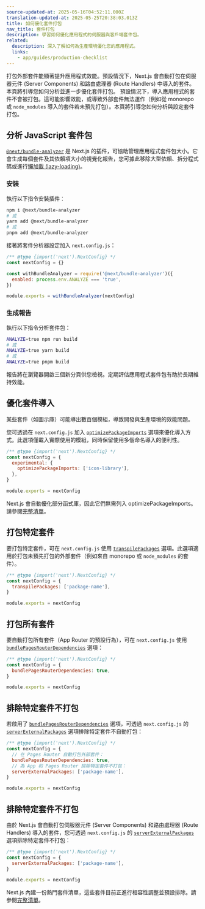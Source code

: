 ```yaml
---
source-updated-at: 2025-05-16T04:52:11.000Z
translation-updated-at: 2025-05-25T20:38:03.013Z
title: 如何優化套件打包
nav_title: 套件打包
description: 學習如何優化應用程式的伺服器與客戶端套件包。
related:
  description: 深入了解如何為生產環境優化您的應用程式。
  links:
    - app/guides/production-checklist
---
```


打包外部套件能顯著提升應用程式效能。<AppOnly>預設情況下，Next.js 會自動打包在伺服器元件 (Server Components) 和路由處理器 (Route Handlers) 中導入的套件。本頁將引導您如何分析並進一步優化套件打包。</AppOnly> <PagesOnly>預設情況下，導入應用程式的套件不會被打包。這可能影響效能，或導致外部套件無法運作（例如從 monorepo 或 `node_modules` 導入的套件若未預先打包）。本頁將引導您如何分析與設定套件打包。</PagesOnly>

## 分析 JavaScript 套件包

[`@next/bundle-analyzer`](https://www.npmjs.com/package/@next/bundle-analyzer) 是 Next.js 的插件，可協助管理應用程式套件包大小。它會生成每個套件及其依賴項大小的視覺化報告，您可據此移除大型依賴、拆分程式碼或進行[懶加載 (lazy-loading)](/docs/app/guides/lazy-loading)。

### 安裝

執行以下指令安裝插件：

```bash
npm i @next/bundle-analyzer
# 或
yarn add @next/bundle-analyzer
# 或
pnpm add @next/bundle-analyzer
```

接著將套件分析器設定加入 `next.config.js`：

```js filename="next.config.js"
/** @type {import('next').NextConfig} */
const nextConfig = {}

const withBundleAnalyzer = require('@next/bundle-analyzer')({
  enabled: process.env.ANALYZE === 'true',
})

module.exports = withBundleAnalyzer(nextConfig)
```

### 生成報告

執行以下指令分析套件包：

```bash
ANALYZE=true npm run build
# 或
ANALYZE=true yarn build
# 或
ANALYZE=true pnpm build
```

報告將在瀏覽器開啟三個新分頁供您檢視。定期評估應用程式套件包有助於長期維持效能。

## 優化套件導入

某些套件（如圖示庫）可能導出數百個模組，導致開發與生產環境的效能問題。

您可透過在 `next.config.js` 加入 [`optimizePackageImports`](/docs/app/api-reference/config/next-config-js/optimizePackageImports) 選項來優化導入方式。此選項僅載入實際使用的模組，同時保留使用多個命名導入的便利性。

```js filename="next.config.js"
/** @type {import('next').NextConfig} */
const nextConfig = {
  experimental: {
    optimizePackageImports: ['icon-library'],
  },
}

module.exports = nextConfig
```

Next.js 會自動優化部分函式庫，因此它們無需列入 optimizePackageImports。請參閱[完整清單](https://nextjs.org/docs/app/api-reference/config/next-config-js/optimizePackageImports)。

<PagesOnly>

## 打包特定套件

要打包特定套件，可在 `next.config.js` 使用 [`transpilePackages`](/docs/app/api-reference/config/next-config-js/transpilePackages) 選項。此選項適用於打包未預先打包的外部套件（例如來自 monorepo 或 `node_modules` 的套件）。

```js filename="next.config.js"
/** @type {import('next').NextConfig} */
const nextConfig = {
  transpilePackages: ['package-name'],
}

module.exports = nextConfig
```

## 打包所有套件

要自動打包所有套件（App Router 的預設行為），可在 `next.config.js` 使用 [`bundlePagesRouterDependencies`](/docs/pages/api-reference/config/next-config-js/bundlePagesRouterDependencies) 選項：

```js filename="next.config.js"
/** @type {import('next').NextConfig} */
const nextConfig = {
  bundlePagesRouterDependencies: true,
}

module.exports = nextConfig
```

## 排除特定套件不打包

若啟用了 [`bundlePagesRouterDependencies`](/docs/pages/api-reference/config/next-config-js/bundlePagesRouterDependencies) 選項，可透過 `next.config.js` 的 [`serverExternalPackages`](/docs/pages/api-reference/config/next-config-js/serverExternalPackages) 選項排除特定套件不自動打包：

```js filename="next.config.js"
/** @type {import('next').NextConfig} */
const nextConfig = {
  // 在 Pages Router 自動打包外部套件：
  bundlePagesRouterDependencies: true,
  // 為 App 和 Pages Router 排除特定套件不打包：
  serverExternalPackages: ['package-name'],
}

module.exports = nextConfig
```

</PagesOnly>

<AppOnly>

## 排除特定套件不打包

由於 Next.js 會自動打包伺服器元件 (Server Components) 和路由處理器 (Route Handlers) 導入的套件，您可透過 `next.config.js` 的 [`serverExternalPackages`](/docs/app/api-reference/config/next-config-js/serverExternalPackages) 選項排除特定套件不打包：

```js filename="next.config.js"
/** @type {import('next').NextConfig} */
const nextConfig = {
  serverExternalPackages: ['package-name'],
}

module.exports = nextConfig
```

Next.js 內建一份熱門套件清單，這些套件目前正進行相容性調整並預設排除。請參閱[完整清單](/docs/app/api-reference/config/next-config-js/serverExternalPackages)。

</AppOnly>